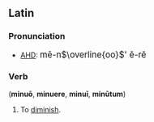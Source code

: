 ==Latin==
===Pronunciation===
*[[AHD]]: <big> m&#275;-n<font style="vertical-align:+1%"><math>\overline{oo}</math></font>' &#277;-r&#277; </big> 

===Verb===
('''minu&#333;''', '''minuere''', '''minu&#299;''', '''min&#363;tum''')
# To [[diminish]].